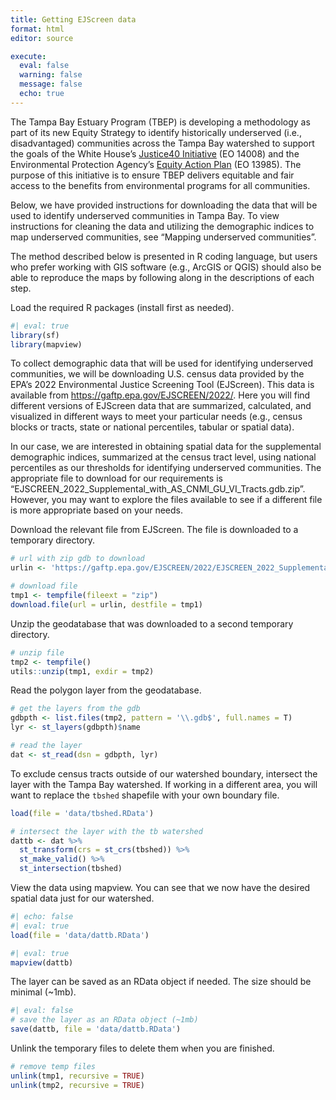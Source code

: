 ```yaml
---
title: Getting EJScreen data
format: html
editor: source

execute:
  eval: false
  warning: false
  message: false
  echo: true
---
```


The Tampa Bay Estuary Program (TBEP) is developing a methodology as part of its new Equity Strategy to identify historically underserved (i.e., disadvantaged) communities across the Tampa Bay watershed to support the goals of the White House’s [Justice40 Initiative](https://www.whitehouse.gov/environmentaljustice/justice40/){target="_blank"} (EO 14008) and the Environmental Protection Agency’s [Equity Action Plan](https://www.epa.gov/environmentaljustice/equity-action-plan){target="_blank"} (EO 13985). The purpose of this initiative is to ensure TBEP delivers equitable and fair access to the benefits from environmental programs for all communities. 

Below, we have provided instructions for downloading the data that will be used to identify underserved communities in Tampa Bay. To view instructions for cleaning the data and utilizing the demographic indices to map underserved communities, see "Mapping underserved communities".

The method described below is presented in R coding language, but users who prefer working with GIS software (e.g., ArcGIS or QGIS) should also be able to reproduce the maps by following along in the descriptions of each step.

Load the required R packages (install first as needed).

```r
#| eval: true
library(sf)
library(mapview)
```

To collect demographic data that will be used for identifying underserved communities, we will be downloading U.S. census data provided by the EPA’s 2022 Environmental Justice Screening Tool (EJScreen). This data is available from [https://gaftp.epa.gov/EJSCREEN/2022/](https://gaftp.epa.gov/EJSCREEN/2022/){target="_blank"}. Here you will find different versions of EJScreen data that are summarized, calculated, and visualized in different ways to meet your particular needs (e.g., census blocks or tracts, state or national percentiles, tabular or spatial data).

In our case, we are interested in obtaining spatial data for the supplemental demographic indices, summarized at the census tract level, using national percentiles as our thresholds for identifying underserved communities. The appropriate file to download for our requirements is "EJSCREEN_2022_Supplemental_with_AS_CNMI_GU_VI_Tracts.gdb.zip". However, you may want to explore the files available to see if a different file is more appropriate based on your needs.

Download the relevant file from EJScreen. The file is downloaded to a temporary directory.

```r
# url with zip gdb to download
urlin <- 'https://gaftp.epa.gov/EJSCREEN/2022/EJSCREEN_2022_Supplemental_with_AS_CNMI_GU_VI_Tracts.gdb.zip'

# download file
tmp1 <- tempfile(fileext = "zip")
download.file(url = urlin, destfile = tmp1)
```

Unzip the geodatabase that was downloaded to a second temporary directory. 

```r
# unzip file
tmp2 <- tempfile()
utils::unzip(tmp1, exdir = tmp2)
```

Read the polygon layer from the geodatabase.

```r
# get the layers from the gdb
gdbpth <- list.files(tmp2, pattern = '\\.gdb$', full.names = T)
lyr <- st_layers(gdbpth)$name

# read the layer
dat <- st_read(dsn = gdbpth, lyr)
```

To exclude census tracts outside of our watershed boundary, intersect the layer with the Tampa Bay watershed. If working in a different area, you will want to replace the `tbshed` shapefile with your own boundary file.

```r
load(file = 'data/tbshed.RData')

# intersect the layer with the tb watershed
dattb <- dat %>% 
  st_transform(crs = st_crs(tbshed)) %>% 
  st_make_valid() %>% 
  st_intersection(tbshed)
```

View the data using mapview. You can see that we now have the desired spatial data just for our watershed.

```r
#| echo: false
#| eval: true
load(file = 'data/dattb.RData')
```
```r
#| eval: true
mapview(dattb)
```

The layer can be saved as an RData object if needed. The size should be minimal (~1mb).

```r
#| eval: false
# save the layer as an RData object (~1mb)
save(dattb, file = 'data/dattb.RData')
```

Unlink the temporary files to delete them when you are finished.

```r
# remove temp files
unlink(tmp1, recursive = TRUE)
unlink(tmp2, recursive = TRUE)
```


